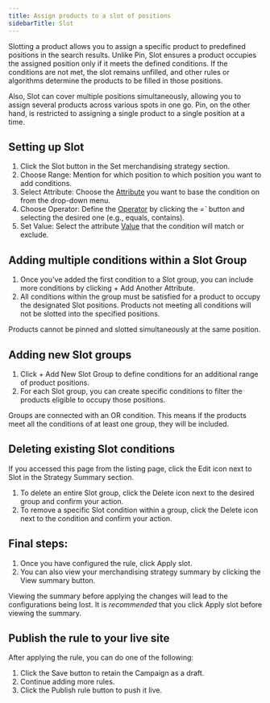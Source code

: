 ```yaml
---
title: Assign products to a slot of positions
sidebarTitle: Slot
---
```


Slotting a product allows you to assign a specific product to predefined positions in the search results. Unlike Pin, Slot ensures a product occupies the assigned position only if it meets the defined conditions. If the conditions are not met, the slot remains unfilled, and other rules or algorithms determine the products to be filled in those positions.

Also, Slot can cover multiple positions simultaneously, allowing you to assign several products across various spots in one go. Pin, on the other hand, is restricted to assigning a single product to a single position at a time.

## Setting up Slot

1. Click the Slot button in the Set merchandising strategy section.
2. Choose Range: Mention for which position to which position you want to add conditions.
3. Select Attribute: Choose the [Attribute](/user-guides/merchandising/introduction#attributes) you want to base the condition on from the drop-down menu.
4. Choose Operator: Define the [Operator](/user-guides/merchandising/introduction#values) by clicking the *=\`* button and selecting the desired one (e.g., equals, contains).
5. Set Value: Select the attribute [Value](/user-guides/merchandising/introduction#operators) that the condition will match or exclude.

## Adding multiple conditions within a Slot Group

1. Once you've added the first condition to a Slot group, you can include more conditions by clicking + Add Another Attribute.
2. All conditions within the group must be satisfied for a product to occupy the designated Slot positions. Products not meeting all conditions will not be slotted into the specified positions.

<Note>Products cannot be pinned and slotted simultaneously at the same position.</Note>

## Adding new Slot groups

1. Click + Add New Slot Group to define conditions for an additional range of product positions.
2. For each Slot group, you can create specific conditions to filter the products eligible to occupy those positions.

<Note>Groups are connected with an OR condition. This means if the products meet all the conditions of at least one group, they will be included.</Note>

## Deleting existing Slot conditions

If you accessed this page from the listing page, click the Edit icon next to Slot in the Strategy Summary section.

1. To delete an entire Slot group, click the Delete icon next to the desired group and confirm your action.
2. To remove a specific Slot condition within a group, click the Delete icon next to the condition and confirm your action.

## Final steps:

1. Once you have configured the rule, click Apply slot.
2. You can also view your merchandising strategy summary by clicking the View summary button. 

<Note>Viewing the summary before applying the changes will lead to the configurations being lost. It is *recommended* that you click Apply slot before viewing the summary.</Note>

## Publish the rule to your live site

After applying the rule, you can do one of the following:
1. Click the Save button to retain the Campaign as a draft.
2. Continue adding more rules.
3. Click the Publish rule button to push it live.